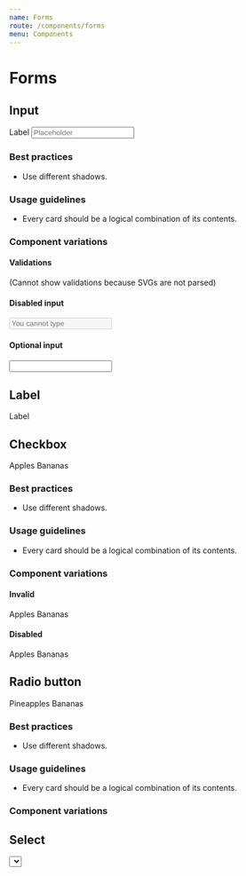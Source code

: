 ```yaml
---
name: Forms
route: /components/forms
menu: Components
---
```



# Forms

## Input

<Playground>
  <Fragment>
    <Label htmlFor="name">Label</Label>
    <Input name="input" id="input" placeholder="Placeholder" />
  </Fragment>
</Playground>

### Best practices
- Use different shadows.

### Usage guidelines
- Every card should be a logical combination of its contents.

### Component variations

#### Validations
(Cannot show validations because SVGs are not parsed)

#### Disabled input
<Playground>
  <Input name="input" id="input" disabled placeholder="You cannot type"/>
</Playground>

#### Optional input
<Playground>
  <Input name="input" id="input" optional />
</Playground>

## Label

<Playground>
  <Label htmlFor="name">Label</Label>
</Playground>

## Checkbox

<Playground>
  <Fragment>
    <Checkbox name="fruit" value="apples" id="apples" checked>
      <Label htmlFor="apples">Apples</Label>
    </Checkbox>
    <Checkbox name="fruit" value="bananas" id="bananas">
      <Label htmlFor="bananas">Bananas</Label>
    </Checkbox>
  </Fragment>
</Playground>

### Best practices
- Use different shadows.

### Usage guidelines
- Every card should be a logical combination of its contents.

### Component variations

#### Invalid
<Playground>
  <Fragment>
    <Checkbox name="fruit" value="apples" id="apples" invalid checked>
      <Label htmlFor="apples">Apples</Label>
    </Checkbox>
    <Checkbox name="fruit" value="bananas" id="bananas" invalid>
      <Label htmlFor="bananas">Bananas</Label>
    </Checkbox>
  </Fragment>
</Playground>

#### Disabled
<Playground>
  <Fragment>
    <Checkbox name="fruit" value="apples" id="apples" disabled checked>
      <Label htmlFor="apples">Apples</Label>
    </Checkbox>
    <Checkbox name="fruit" value="bananas" id="bananas" disabled>
      <Label htmlFor="bananas">Bananas</Label>
    </Checkbox>
  </Fragment>
</Playground>

## Radio button
<Playground>
  <Fragment>
    <RadioButton name="fruit" value="true" id="pineapples" checked>
      <Label htmlFor="pineapples">Pineapples</Label>
    </RadioButton>
    <RadioButton name="fruit" value="bananas" id="bananas">
      <Label htmlFor="bananas">Bananas</Label>
    </RadioButton>
  </Fragment>
</Playground>

### Best practices
- Use different shadows.

### Usage guidelines
- Every card should be a logical combination of its contents.

### Component variations

## Select

<Playground>
  <Fragment>
<Select options = {
	[
  {
    label: "Option 1",
    value: 1
  },
  {
    label: "Option 2",
    value: 2
  },
  {
    label: "Option 3",
    value: 3
  }
]
} />
  </Fragment>
</Playground>

### Best practices
- Use different shadows.

### Usage guidelines
- Every card should be a logical combination of its contents.

### Component variations

## Textarea

### Best practices
- Use different shadows.

### Usage guidelines
- Every card should be a logical combination of its contents.

### Component variations
